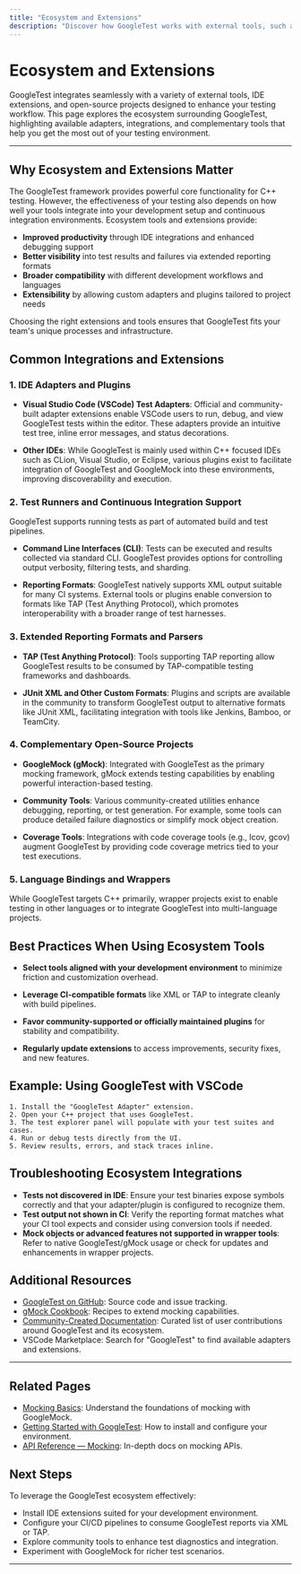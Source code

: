 ```yaml
---
title: "Ecosystem and Extensions"
description: "Discover how GoogleTest works with external tools, such as test runners and IDE extensions, and related open-source projects that extend or enhance testing workflow. Learn about available adapters for VSCode and reporting formats like TAP."
---
```


# Ecosystem and Extensions

GoogleTest integrates seamlessly with a variety of external tools, IDE extensions, and open-source projects designed to enhance your testing workflow. This page explores the ecosystem surrounding GoogleTest, highlighting available adapters, integrations, and complementary tools that help you get the most out of your testing environment.

---

## Why Ecosystem and Extensions Matter

The GoogleTest framework provides powerful core functionality for C++ testing. However, the effectiveness of your testing also depends on how well your tools integrate into your development setup and continuous integration environments. Ecosystem tools and extensions provide:

- **Improved productivity** through IDE integrations and enhanced debugging support
- **Better visibility** into test results and failures via extended reporting formats
- **Broader compatibility** with different development workflows and languages
- **Extensibility** by allowing custom adapters and plugins tailored to project needs

Choosing the right extensions and tools ensures that GoogleTest fits your team's unique processes and infrastructure.


## Common Integrations and Extensions

### 1. IDE Adapters and Plugins

- **Visual Studio Code (VSCode) Test Adapters**: Official and community-built adapter extensions enable VSCode users to run, debug, and view GoogleTest tests within the editor. These adapters provide an intuitive test tree, inline error messages, and status decorations.

- **Other IDEs**: While GoogleTest is mainly used within C++ focused IDEs such as CLion, Visual Studio, or Eclipse, various plugins exist to facilitate integration of GoogleTest and GoogleMock into these environments, improving discoverability and execution.

### 2. Test Runners and Continuous Integration Support

GoogleTest supports running tests as part of automated build and test pipelines.

- **Command Line Interfaces (CLI)**: Tests can be executed and results collected via standard CLI. GoogleTest provides options for controlling output verbosity, filtering tests, and sharding.

- **Reporting Formats**: GoogleTest natively supports XML output suitable for many CI systems. External tools or plugins enable conversion to formats like TAP (Test Anything Protocol), which promotes interoperability with a broader range of test harnesses.

### 3. Extended Reporting Formats and Parsers

- **TAP (Test Anything Protocol)**: Tools supporting TAP reporting allow GoogleTest results to be consumed by TAP-compatible testing frameworks and dashboards.

- **JUnit XML and Other Custom Formats**: Plugins and scripts are available in the community to transform GoogleTest output to alternative formats like JUnit XML, facilitating integration with tools like Jenkins, Bamboo, or TeamCity.

### 4. Complementary Open-Source Projects

- **GoogleMock (gMock)**: Integrated with GoogleTest as the primary mocking framework, gMock extends testing capabilities by enabling powerful interaction-based testing.

- **Community Tools**: Various community-created utilities enhance debugging, reporting, or test generation. For example, some tools can produce detailed failure diagnostics or simplify mock object creation.

- **Coverage Tools**: Integrations with code coverage tools (e.g., lcov, gcov) augment GoogleTest by providing code coverage metrics tied to your test executions.

### 5. Language Bindings and Wrappers

While GoogleTest targets C++ primarily, wrapper projects exist to enable testing in other languages or to integrate GoogleTest into multi-language projects.


## Best Practices When Using Ecosystem Tools

- **Select tools aligned with your development environment** to minimize friction and customization overhead.

- **Leverage CI-compatible formats** like XML or TAP to integrate cleanly with build pipelines.

- **Favor community-supported or officially maintained plugins** for stability and compatibility.

- **Regularly update extensions** to access improvements, security fixes, and new features.

## Example: Using GoogleTest with VSCode

```plaintext
1. Install the "GoogleTest Adapter" extension.
2. Open your C++ project that uses GoogleTest.
3. The test explorer panel will populate with your test suites and cases.
4. Run or debug tests directly from the UI.
5. Review results, errors, and stack traces inline.
```


## Troubleshooting Ecosystem Integrations

- **Tests not discovered in IDE**: Ensure your test binaries expose symbols correctly and that your adapter/plugin is configured to recognize them.
- **Test output not shown in CI**: Verify the reporting format matches what your CI tool expects and consider using conversion tools if needed.
- **Mock objects or advanced features not supported in wrapper tools**: Refer to native GoogleTest/gMock usage or check for updates and enhancements in wrapper projects.


## Additional Resources

- [GoogleTest on GitHub](https://github.com/google/googletest): Source code and issue tracking.
- [gMock Cookbook](https://google.github.io/googletest/gmock_cook_book.html): Recipes to extend mocking capabilities.
- [Community-Created Documentation](https://github.com/google/googletest/blob/main/docs/community_created_documentation.md): Curated list of user contributions around GoogleTest and its ecosystem.
- VSCode Marketplace: Search for "GoogleTest" to find available adapters and extensions.


---

## Related Pages

- [Mocking Basics](overview/core-concepts/mocking-basics): Understand the foundations of mocking with GoogleMock.
- [Getting Started with GoogleTest](guides/getting_started/install-configure): How to install and configure your environment.
- [API Reference — Mocking](api-reference/mocking-api/defining-using-mocks): In-depth docs on mocking APIs.


## Next Steps

To leverage the GoogleTest ecosystem effectively:

- Install IDE extensions suited for your development environment.
- Configure your CI/CD pipelines to consume GoogleTest reports via XML or TAP.
- Explore community tools to enhance test diagnostics and integration.
- Experiment with GoogleMock for richer test scenarios.

---